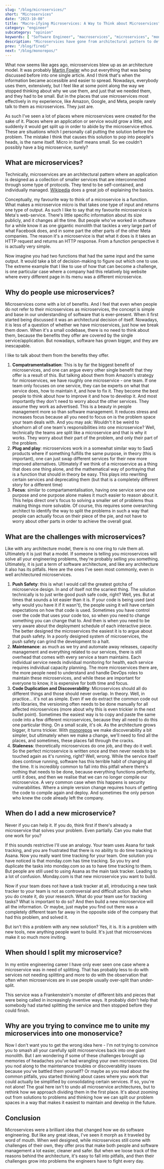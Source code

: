```yaml
---
slug: "/blog/microservices/"
short: "Microservices"
date: "2023-10-08"
title: "Macro-ifying Microservices: A Way to Think about Microservices"
category: "engineer"
subcategory: "opinion"
keywords: [ "Software Engineer", "macroservices", "microservices", "monoservice", "engineering", "software engineering", "software architecture", "designing software", "conceptualising software", "rules of thumb", "architecture", "services", "software", "design", "monolithic architecture", "SOA", "soa", "service-oriented architecture", "microservice challenges", "microservice pitfalls", "microservice maintenance", "simplifying microservices", "microservice best practices"]
description: "Microservices have gone from architectural pattern to default for many. But micro doesn't have to mean small. Macro-ifying microservices based on problem spaces simplifies software design."
prev: "/blog/fired/"
next: "/blog/monorepos/"
---
```



What now seems like ages ago, microservices blew up as an architecture model. It was probably [Martin Fowler](https://martinfowler.com/articles/microservices.html) who put everything that was being discussed before into one single article. And I think that's when the information became accessible and easier to spread. Nowadays, everybody uses them, extensively, but I feel like at some point along the way we stopped thinking about why we use them, and just that we needed them, and they had to be small. But in the places that use microservices most effectively in my experience, like Amazon, Google, and Meta, people rarely talk to them as microservices. They just are.

As such I've seen a lot of places where microservices were created for the sake of it. Places where an application or service would grow a little, and suddenly it would get split up in order to abide by the microservice ethos. These are situations which I personally call putting the solution before the problem. The mistake I think that causes this solution to pop into people's heads, is the name itself. Micro in itself means small. So we couldn't possibly have a big microservice, surely?

## What are microservices?
Technically, microservices are an architectural pattern where an application is designed as a collection of smaller services that are interconnected through some type of protocols. They tend to be self-contained, and individually managed. [Wikipedia](https://en.wikipedia.org/wiki/Microservices) does a great job of explaining the basics.

Conceptually, my favourite way to think of a microservice is a function. What makes a microservice micro is that takes one type of input and returns one type of output. As such I like to say that my favourite microservice is Meta's web-service. There's little specific information about its size publicly, and it changes all the time. But people who've worked in software for a while know it as one gigantic monolith that tackles a very large part of what Facebook does, and in some part the other parts of the other Meta companies. The reason it's a microservice is that what it does is it takes an HTTP request and returns an HTTP response. From a function perspective it is actually very simple.

Now imagine you had two functions that had the same input and the same output. It would take a bit of decision-making to figure out which one to use. The extreme example that I like to use of how that can become a challenge, is one particular case where a company had this relatively big website where every different page in its menu was a different microservice.

## Why do people use microservices?
Microservices come with a lot of benefits. And I feel that even when people do not refer to their microservices as microservices, the concept is simple and base in our understanding of software that is ever-present. When it first started being discussed it was an architectural decision of itself. Nowadays, it is less of a question of whether we have microservices, just how we break them down. When it's a small codebase, there is no need to think about them, because the benefits they offer are covered by the single service/application. But nowadays, software has grown bigger, and they are inescapable. 

I like to talk about them from the benefits they offer.
1. **Compatramentalisation**: This is by far the biggest benefit of microservices, and one can argue every other single benefit that they offer is a result of this. But talking about them from Amazon's strategy for microservices, we have roughly one microservice - one team. If one team only focuses on one service, they can be experts on what that service does, how to maintain it, and how to fix it. They become the best people to think about how to improve it and how to develop it. And most importantly they don't need to worry about the other services. They assume they work as advertised. This is a beauty in people management more so than software management. It reduces stress and increases focus because all you need to focus on is the problem space your team deals with. And you may ask: Wouldn't it be weird to shoehorn all of one team's responsibilities into one microservice? Well, technically the teams are split like a microservice and that is why it works. They worry about their part of the problem, and only their part of the problem.
2. **Plug and play**: microservices work in a somewhat similar way to SaaS products where if something fulfills the same purpose, in theory (this is important), one can just swap different services for their new more improved alternatives. Ultimately if we think of a microservice as a thing that does one thing alone, and the mathematical way of portraying that is a function that should in theory be easy. This plays into rewriting certain services and deprecating them (but that is a completely different story for a different time)
3. **Focus**: similar to compartamentalisation, having one service serve one purpose and one purpose alone makes it much easier to reason about it. This helps direct one's focus to solving a smaller set of problems thus making things more solvable. Of course, this requires some overarching architect to identify the way to split the problems in such a way that people can actually focus on their piece of the pie, and not have to worry about other parts in order to achieve the overall goal.

## What are the challenges with microservices?
Like with any architecture model, there is no one ring to rule them all. Ultimately it is just that a model. If someone is telling you microservices will solve all your engineering problems, they're probably selling you something. Ultimately, it is just a term of software architecture, and like any architecture it also has its pitfalls. 
Here are the ones I've seen most commonly, even in well architectured microservices.
1. **Push Safety**: this is what I would call the greatest gotcha of microservice design. In and of itself not the scariest thing. The solution technically is to just write good push safe code, right? Well, yes. But at times that sounds a lot easier than it is. If your code is being used (and why would you have it if it wasn't), the people using it will have certain expectations on how that code is used. Sometimes you have control over the code that uses your code too, so when you need to change something you can change that to. And then is when you need to be very aware about the deployment schedule of each interactive piece. The better designed the microservices the easiest it is to argue about that push safety. In a poorly designed system of microservices, the push safety can grind the development to a halt.
2. **Maintenance**: as much as we try and automate away releases, capacity management and everything related to our services, there is still overhead that comes with every service a team maintains. Each individual service needs individual monitoring for health, each service requires individual capacity planning. The more microservices there are, the more people need to understand and handle DevOps roles to maintain these microservices, and while these are important for everyone to know, it is expensive for both time and focus.
3. **Code Duplication and Discoverability**: Microservices should all do different things and those should never overlap. In theory. Well, in practice... it's not as simple. Even if we do extract the common code out into libraries, the versioning often needs to be done manually for all affected microservices (more about why this is even trickier in the next bullet point). Sometimes the easiest way is to copy and paste the same code into a few different microservices, because they all need to do this one particular thing. On a small scale, it's ok. As the architecture grows bigger, it turns trickier. With [monorepos](https://maria.engineer/blog/monorepos/) we make discoverability a bit simpler, but ultimately when we make a change, we'll need to find all the places, and sometimes, these places fall through the cracks.
4. **Staleness**: theoretically microservices do one job, and they do it well. So the perfect microservice is written once and then never needs to be touched again as it's running, right? Well, wrong. While the service itself does continue running, software has this terrible habit of changing all the time. It is incredibly common to fall into this pitfall where there's nothing that needs to be done, because everything functions perfectly, until it does, and then we realise that we can no longer compile our microservice. A very common case when this happens is security vulnerabilities. Where a simple version change requires hours of getting the code to compile again and deploy. And sometimes the only person who knew the code already left the company.

## When do I add a new microservice?
Never if you can help it. If you do, think first if there's already a microservice that solves your problem. Even partially. Can you make that one work for you?

If this sounds restrictive I'll use an analogy. Your team uses Asana for task tracking, and you are frustrated that there is no ability to do time tracking in Asana. Now you really want time tracking for your team. One solution you have noticed is that monday.com has time tracking. So you try and duplicate the tasks into monday.com so as to have time tracking to them. But people are still used to using Asana as the main task tracker. Leading to a lot of confusion. Monday.com is that new microservice you want to build.

Now if your team does not have a task tracker at all, introducing a new task tracker to your team is not as controversial and difficult action. But when you do create it, do your research. What do your team use for tracking tasks? What is important to do so? And then build a new microservice will all the information. Or maybe, just maybe you find out there was a completely different team far away in the opposite side of the company that had this problem, and solved it. 

But isn't this a problem with any new solution? Yes, it is. It is a problem with new tools, new anything people want to build. It's just that microservices make it so much more inviting.

## When should I split my microservice?
In my entire engineering career I have only ever seen one case where a microservice was in need of splitting. That has probably less to do with services not needing splitting and more to do with the observation that often when microservices are in use people usually over-split than under-split.

This service was a Frankenstein's monster of different bits and pieces that were being called in increasingly inventive ways. It probably didn't help that somebody had started splitting the service and then stopped before they could finish.

## Why are you trying to convince me to unite my microservices into one monoservice?
Now I don't want you to get the wrong idea here - I'm not trying to convince you to smash all your carefully split microservices back into one giant monolith.  But I am wondering if some of these challenges brought up memories of headaches you've had wrangling your own microservices. Did you nod along to the maintenance troubles or discoverability issues because you've battled them yourself? Or maybe as you read about the common pitfalls, you started thinking about cases where you work that could actually be simplified by consolidating certain services. If so, you're not alone! The goal here isn't to undo all microservice architectures, but to rethink how we approach dividing them in the first place. It's about zooming out from solutions to problems and thinking how we can split our problem spaces in a way that makes it easiest to maintain and develop in the future.

## Conclusion
Microservices were a brilliant idea that changed how we do software engineering. But like any great ideas, I've seen it morph as it traveled by word of mouth. When well designed, while microservices still come with challenges of their own, they offer pros that make both people and software management a lot easier, cleaner and safer. But when we loose track of the reasons behind the architecture, it's easy to fall into pitfalls, and then their challenges grow into problems the engineers have to fight every day. 

<AuthorCard/>
